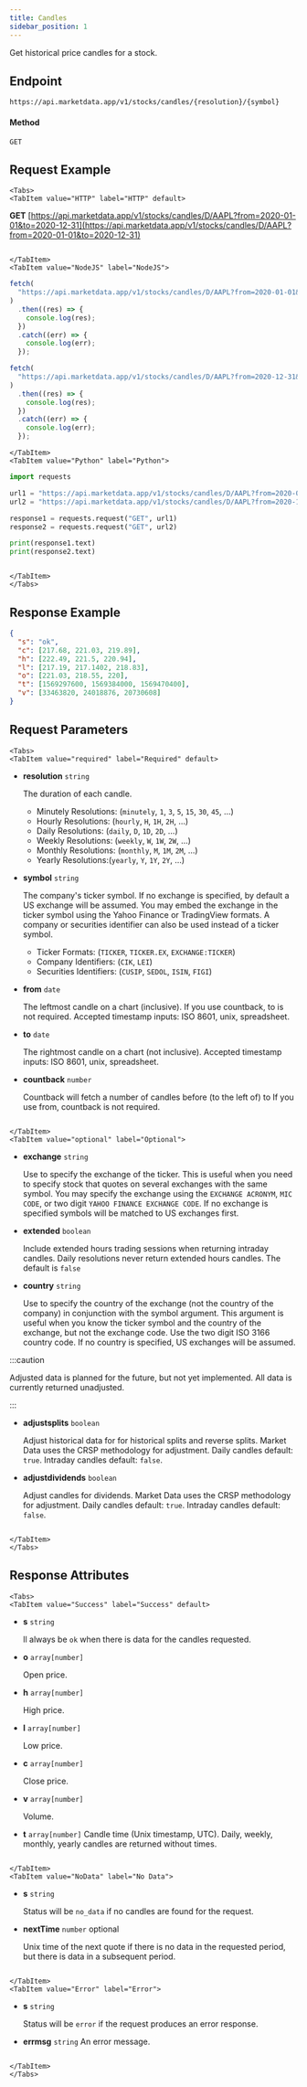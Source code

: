 ```yaml
---
title: Candles
sidebar_position: 1
---
```


Get historical price candles for a stock.


## Endpoint

    https://api.marketdata.app/v1/stocks/candles/{resolution}/{symbol}

#### Method

    GET

## Request Example

```mdx-code-block
<Tabs>
<TabItem value="HTTP" label="HTTP" default>

```

**GET** [https://api.marketdata.app/v1/stocks/candles/D/AAPL?from=2020-01-01&to=2020-12-31](https://api.marketdata.app/v1/stocks/candles/D/AAPL?from=2020-01-01&to=2020-12-31)

```mdx-code-block

</TabItem>
<TabItem value="NodeJS" label="NodeJS">

```

```js title="app.js"
fetch(
  "https://api.marketdata.app/v1/stocks/candles/D/AAPL?from=2020-01-01&to=2020-12-31"
)
  .then((res) => {
    console.log(res);
  })
  .catch((err) => {
    console.log(err);
  });

fetch(
  "https://api.marketdata.app/v1/stocks/candles/D/AAPL?from=2020-12-31&countback=252"
)
  .then((res) => {
    console.log(res);
  })
  .catch((err) => {
    console.log(err);
  });
```

```mdx-code-block
</TabItem>
<TabItem value="Python" label="Python">

```

```python title="app.py"
import requests

url1 = "https://api.marketdata.app/v1/stocks/candles/D/AAPL?from=2020-01-01&to=2020-12-31"
url2 = "https://api.marketdata.app/v1/stocks/candles/D/AAPL?from=2020-12-31&countback=252"

response1 = requests.request("GET", url1)
response2 = requests.request("GET", url2)

print(response1.text)
print(response2.text)
```

```mdx-code-block

</TabItem>
</Tabs>
```

## Response Example

```json
{
  "s": "ok",
  "c": [217.68, 221.03, 219.89],
  "h": [222.49, 221.5, 220.94],
  "l": [217.19, 217.1402, 218.83],
  "o": [221.03, 218.55, 220],
  "t": [1569297600, 1569384000, 1569470400],
  "v": [33463820, 24018876, 20730608]
}
```

## Request Parameters

```mdx-code-block
<Tabs>
<TabItem value="required" label="Required" default>

```

- **resolution** `string`

  The duration of each candle.

  - Minutely Resolutions: (`minutely`, `1`, `3`, `5`, `15`, `30`, `45`, ...)
  - Hourly Resolutions: (`hourly`, `H`, `1H`, `2H`, ...)
  - Daily Resolutions: (`daily`, `D`, `1D`, `2D`, ...)
  - Weekly Resolutions: (`weekly`, `W`, `1W`, `2W`, ...)
  - Monthly Resolutions: (`monthly`, `M`, `1M`, `2M`, ...)
  - Yearly Resolutions:(`yearly`, `Y`, `1Y`, `2Y`, ...)

- **symbol** `string`

  The company's ticker symbol. If no exchange is specified, by default a US exchange will be assumed. You may embed the exchange in the ticker symbol using the Yahoo Finance or TradingView formats. A company or securities identifier can also be used instead of a ticker symbol.

  - Ticker Formats: (`TICKER`, `TICKER.EX`, `EXCHANGE:TICKER`)
  - Company Identifiers: (`CIK`, `LEI`)
  - Securities Identifiers: (`CUSIP`, `SEDOL`, `ISIN`, `FIGI`)

- **from** `date`

  The leftmost candle on a chart (inclusive). If you use countback, to is not required. Accepted timestamp inputs: ISO 8601, unix, spreadsheet.

- **to** `date`

  The rightmost candle on a chart (not inclusive). Accepted timestamp inputs: ISO 8601, unix, spreadsheet.

- **countback** `number`

  Countback will fetch a number of candles before (to the left of) to If you use from, countback is not required.

```mdx-code-block

</TabItem>
<TabItem value="optional" label="Optional">

```

- **exchange** `string`

  Use to specify the exchange of the ticker. This is useful when you need to specify stock that quotes on several exchanges with the same symbol. You may specify the exchange using the `EXCHANGE ACRONYM`, `MIC CODE`, or two digit `YAHOO FINANCE EXCHANGE CODE`. If no exchange is specified symbols will be matched to US exchanges first.

- **extended** `boolean`

  Include extended hours trading sessions when returning intraday candles. Daily resolutions never return extended hours candles. The default is `false`

- **country** `string`

  Use to specify the country of the exchange (not the country of the company) in conjunction with the symbol argument. This argument is useful when you know the ticker symbol and the country of the exchange, but not the exchange code. Use the two digit ISO 3166 country code. If no country is specified, US exchanges will be assumed.

:::caution

Adjusted data is planned for the future, but not yet implemented. All data is currently returned unadjusted.

:::


- **adjustsplits** `boolean`

  Adjust historical data for for historical splits and reverse splits. Market Data uses the CRSP methodology for adjustment.
  Daily candles default: `true`.
  Intraday candles default: `false`.

- **adjustdividends** `boolean`

  Adjust candles for dividends. Market Data uses the CRSP methodology for adjustment.
  Daily candles default: `true`.
  Intraday candles default: `false`.

```mdx-code-block

</TabItem>
</Tabs>
```

## Response Attributes

```mdx-code-block
<Tabs>
<TabItem value="Success" label="Success" default>

```

- **s** `string`

  ll always be `ok` when there is data for the candles requested.

- **o** `array[number]`

  Open price.

- **h** `array[number]`

  High price.

- **l** `array[number]`

  Low price.

- **c** `array[number]`

  Close price.

- **v** `array[number]`

  Volume.

- **t** `array[number]`
  Candle time (Unix timestamp, UTC). Daily, weekly, monthly, yearly candles are returned without times.

```mdx-code-block

</TabItem>
<TabItem value="NoData" label="No Data">

```

- **s** `string`

  Status will be `no_data` if no candles are found for the request.

- **nextTime** `number` optional

  Unix time of the next quote if there is no data in the requested period, but there is data in a subsequent period.

```mdx-code-block

</TabItem>
<TabItem value="Error" label="Error">

```

- **s** `string`

  Status will be `error` if the request produces an error response.

- **errmsg** `string`
  An error message.

```mdx-code-block

</TabItem>
</Tabs>
```

